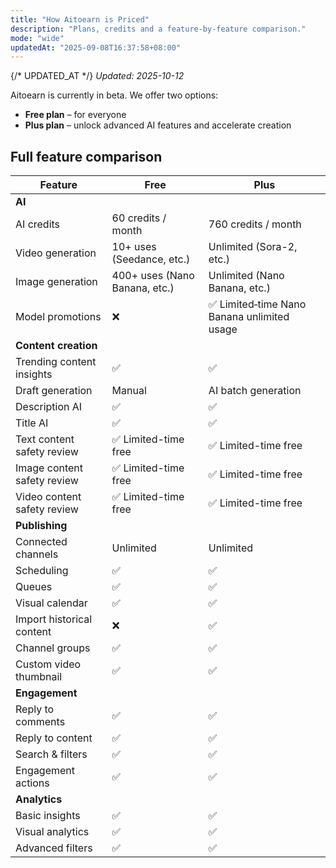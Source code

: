 ```yaml
---
title: "How Aitoearn is Priced"
description: "Plans, credits and a feature-by-feature comparison."
mode: "wide"
updatedAt: "2025-09-08T16:37:58+08:00"
---
```

{/* UPDATED_AT */}
_Updated: 2025-10-12_

Aitoearn is currently in beta. We offer two options:

- **Free plan** – for everyone
- **Plus plan** – unlock advanced AI features and accelerate creation

## Full feature comparison

| Feature | Free | Plus |
| --- | --- | --- |
| **AI** |  |  |
| AI credits | <Tooltip tip="Claim by daily check‑ins; up to">60 credits / month</Tooltip> | <Tooltip tip="700 monthly credits + 60 check‑in credits">760 credits / month</Tooltip> |
| Video generation | <Tooltip tip="See detailed pricing for each AI feature">10+ uses (Seedance, etc.)</Tooltip> | <Tooltip tip="See detailed pricing for each AI feature">Unlimited (Sora-2, etc.)</Tooltip>|
| Image generation | <Tooltip tip="See detailed pricing for each AI feature">400+ uses (Nano Banana, etc.)</Tooltip> | <Tooltip tip="See detailed pricing for each AI feature">Unlimited (Nano Banana, etc.)</Tooltip> |
| Model promotions | ❌ | ✅ Limited‑time Nano Banana unlimited usage |
| **Content creation** |  |  |
| Trending content insights | ✅ | ✅ |
| Draft generation | Manual | <Tooltip tip="Coming soon">AI batch generation</Tooltip> |
| Description AI | <Tooltip tip="Supports Gemini‑2.5, GPT‑5, etc.">✅</Tooltip> | <Tooltip tip="Supports Gemini‑2.5, GPT‑5, etc.">✅</Tooltip> |
| Title AI | <Tooltip tip="Supports Gemini‑2.5, GPT‑5, etc.">✅</Tooltip> | <Tooltip tip="Supports Gemini‑2.5, GPT‑5, etc.">✅</Tooltip> |
| Text content safety review | ✅ Limited-time free | ✅ Limited-time free |
| Image content safety review | ✅ Limited-time free | ✅ Limited-time free |
| Video content safety review | ✅ Limited-time free | ✅ Limited-time free |
| **Publishing** |  |  |
| Connected channels | Unlimited | Unlimited |
| Scheduling | ✅ | ✅ |
| Queues | <Tooltip tip="Create queues that can be reordered or shuffled">✅</Tooltip> | <Tooltip tip="Create queues that can be reordered or shuffled">✅</Tooltip> |
| Visual calendar | <Tooltip tip="View weekly or monthly publishing plans">✅</Tooltip> | <Tooltip tip="View weekly or monthly publishing plans">✅</Tooltip> |
| Import historical content | ❌ | <Tooltip tip="Import and reuse historic posts">✅</Tooltip> |
| Channel groups | <Tooltip tip="Group channels for bulk selection when publishing">✅</Tooltip> | <Tooltip tip="Group channels for bulk selection when publishing">✅</Tooltip> |
| Custom video thumbnail | <Tooltip tip="Pick a frame from the video as cover">✅</Tooltip> | <Tooltip tip="Pick a frame from the video as cover">✅</Tooltip> |
| **Engagement** |  |  |
| Reply to comments | ✅ | ✅ |
| Reply to content | ✅ | ✅ |
| Search & filters | ✅ | ✅ |
| Engagement actions | <Tooltip tip="Like, save, follow, etc.">✅</Tooltip> | ✅ |
| **Analytics** |  |  |
| Basic insights | <Tooltip tip="Per‑post interactions">✅</Tooltip> | <Tooltip tip="Per‑post interactions">✅</Tooltip> |
| Visual analytics | ✅ | ✅ |
| Advanced filters | ✅ | ✅ |
